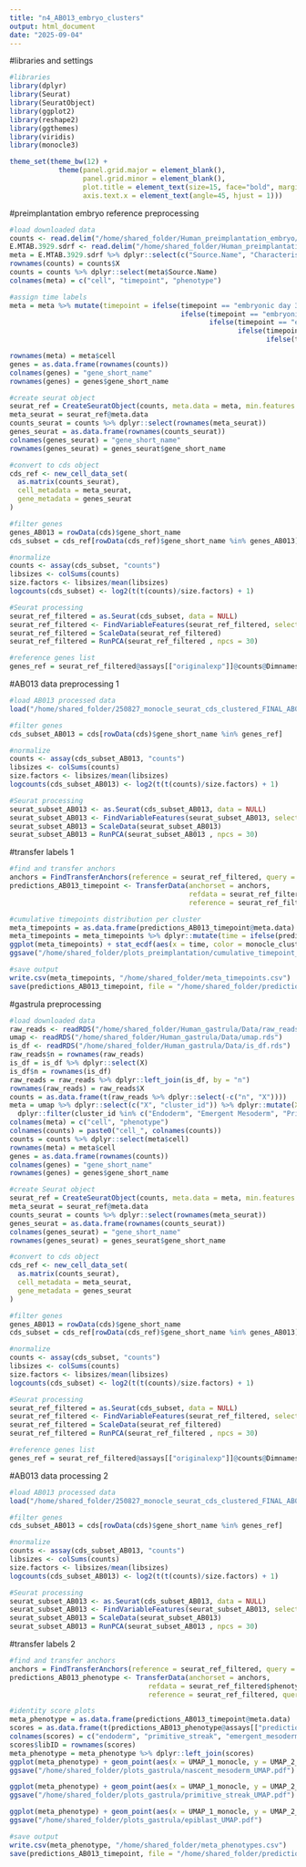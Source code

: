 ```yaml
---
title: "n4_AB013_embryo_clusters"
output: html_document
date: "2025-09-04"
---
```


#libraries and settings
```r
#libraries
library(dplyr)
library(Seurat)
library(SeuratObject)
library(ggplot2)
library(reshape2)
library(ggthemes)
library(viridis)
library(monocle3)

theme_set(theme_bw(12) + 
            theme(panel.grid.major = element_blank(), 
                  panel.grid.minor = element_blank(),
                  plot.title = element_text(size=15, face="bold", margin = margin(10,0,10,0)),
                  axis.text.x = element_text(angle=45, hjust = 1)))
```

#preimplantation embryo reference preprocessing
```r
#load downloaded data
counts <- read.delim("/home/shared_folder/Human_preimplantation_embryo/Data/counts.txt")
E.MTAB.3929.sdrf <- read.delim("/home/shared_folder/Human_preimplantation_embryo/Data/E-MTAB-3929.sdrf.txt")
meta = E.MTAB.3929.sdrf %>% dplyr::select(c("Source.Name", "Characteristics.developmental.stage.", "Characteristics.inferred.lineage."))
rownames(counts) = counts$X
counts = counts %>% dplyr::select(meta$Source.Name)
colnames(meta) = c("cell", "timepoint", "phenotype")

#assign time labels
meta = meta %>% mutate(timepoint = ifelse(timepoint == "embryonic day 3", "day 3",
                                          ifelse(timepoint == "embryonic day 4", "day 4",
                                                 ifelse(timepoint == "embryonic day 5", "day 5",
                                                        ifelse(timepoint == "embryonic day 6", "day 6",
                                                               ifelse(timepoint == "embryonic day 7", "day 7", ""))))))

rownames(meta) = meta$cell
genes = as.data.frame(rownames(counts))
colnames(genes) = "gene_short_name"
rownames(genes) = genes$gene_short_name

#create seurat object
seurat_ref = CreateSeuratObject(counts, meta.data = meta, min.features = 200)
meta_seurat = seurat_ref@meta.data
counts_seurat = counts %>% dplyr::select(rownames(meta_seurat))
genes_seurat = as.data.frame(rownames(counts_seurat))
colnames(genes_seurat) = "gene_short_name"
rownames(genes_seurat) = genes_seurat$gene_short_name

#convert to cds object
cds_ref <- new_cell_data_set(
  as.matrix(counts_seurat),
  cell_metadata = meta_seurat,
  gene_metadata = genes_seurat
)

#filter genes
genes_AB013 = rowData(cds)$gene_short_name
cds_subset = cds_ref[rowData(cds_ref)$gene_short_name %in% genes_AB013]

#normalize
counts <- assay(cds_subset, "counts")
libsizes <- colSums(counts)
size.factors <- libsizes/mean(libsizes)
logcounts(cds_subset) <- log2(t(t(counts)/size.factors) + 1)

#Seurat processing
seurat_ref_filtered = as.Seurat(cds_subset, data = NULL)
seurat_ref_filtered <- FindVariableFeatures(seurat_ref_filtered, selection.method = "vst", nfeatures = 8000)
seurat_ref_filtered = ScaleData(seurat_ref_filtered)
seurat_ref_filtered = RunPCA(seurat_ref_filtered , npcs = 30)

#reference genes list
genes_ref = seurat_ref_filtered@assays[["originalexp"]]@counts@Dimnames[[1]]

```

#AB013 data preprocessing 1
```r
#load AB013 processed data
load("/home/shared_folder/250827_monocle_seurat_cds_clustered_FINAL_AB013.RData")

#filter genes
cds_subset_AB013 = cds[rowData(cds)$gene_short_name %in% genes_ref]

#normalize
counts <- assay(cds_subset_AB013, "counts")
libsizes <- colSums(counts)
size.factors <- libsizes/mean(libsizes)
logcounts(cds_subset_AB013) <- log2(t(t(counts)/size.factors) + 1)

#Seurat processing
seurat_subset_AB013 <- as.Seurat(cds_subset_AB013, data = NULL)
seurat_subset_AB013 <- FindVariableFeatures(seurat_subset_AB013, selection.method = "vst", nfeatures = 8000)
seurat_subset_AB013 = ScaleData(seurat_subset_AB013)
seurat_subset_AB013 = RunPCA(seurat_subset_AB013 , npcs = 30)
```

#transfer labels 1
```r
#find and transfer anchors
anchors = FindTransferAnchors(reference = seurat_ref_filtered, query = seurat_subset_AB013, k.anchor = 15)
predictions_AB013_timepoint <- TransferData(anchorset = anchors, 
                                            refdata = seurat_ref_filtered$timepoint,
                                            reference = seurat_ref_filtered, query = seurat_subset_AB013)

#cumulative timepoints distribution per cluster
meta_timepoints = as.data.frame(predictions_AB013_timepoint@meta.data)
meta_timepoints = meta_timepoints %>% dplyr::mutate(time = ifelse(predicted.id == "day 4", 4, ifelse(predicted.id == "day 5", 5, ifelse(predicted.id == "day 6", 6, ifelse(predicted.id == "day 7", 7, 3)))))
ggplot(meta_timepoints) + stat_ecdf(aes(x = time, color = monocle_clusters), linewidth = 1) + scale_color_manual(values = c("#000000", "#E69F00",  "#009E73", "#ff6db6"))
ggsave("/home/shared_folder/plots_preimplantation/cumulative_timepoint_perCluster.pdf")

#save output
write.csv(meta_timepoints, "/home/shared_folder/meta_timepoints.csv")
save(predictions_AB013_timepoint, file = "/home/shared_folder/prediction_preimplantation.RData")

```

#gastrula preprocessing
```r
#load downloaded data
raw_reads <- readRDS("/home/shared_folder/Human_gastrula/Data/raw_reads.rds")
umap <- readRDS("/home/shared_folder/Human_gastrula/Data/umap.rds")
is_df <- readRDS("/home/shared_folder/Human_gastrula/Data/is_df.rds")
raw_reads$n = rownames(raw_reads)
is_df = is_df %>% dplyr::select(X)
is_df$n = rownames(is_df)
raw_reads = raw_reads %>% dplyr::left_join(is_df, by = "n")
rownames(raw_reads) = raw_reads$X
counts = as.data.frame(t(raw_reads %>% dplyr::select(-c("n", "X"))))
meta = umap %>% dplyr::select(c("X", "cluster_id")) %>% dplyr::mutate(X = paste0("cell_", X)) %>% 
  dplyr::filter(cluster_id %in% c("Endoderm", "Emergent Mesoderm", "Primitive Streak", "Epiblast", "Nascent Mesoderm", "Non-Neural Ectoderm"))
colnames(meta) = c("cell", "phenotype")
colnames(counts) = paste0("cell_", colnames(counts))
counts = counts %>% dplyr::select(meta$cell)
rownames(meta) = meta$cell
genes = as.data.frame(rownames(counts))
colnames(genes) = "gene_short_name"
rownames(genes) = genes$gene_short_name

#create Seurat object
seurat_ref = CreateSeuratObject(counts, meta.data = meta, min.features = 200)
meta_seurat = seurat_ref@meta.data
counts_seurat = counts %>% dplyr::select(rownames(meta_seurat))
genes_seurat = as.data.frame(rownames(counts_seurat))
colnames(genes_seurat) = "gene_short_name"
rownames(genes_seurat) = genes_seurat$gene_short_name

#convert to cds object
cds_ref <- new_cell_data_set(
  as.matrix(counts_seurat),
  cell_metadata = meta_seurat,
  gene_metadata = genes_seurat
)

#filter genes
genes_AB013 = rowData(cds)$gene_short_name
cds_subset = cds_ref[rowData(cds_ref)$gene_short_name %in% genes_AB013]

#normalize
counts <- assay(cds_subset, "counts")
libsizes <- colSums(counts)
size.factors <- libsizes/mean(libsizes)
logcounts(cds_subset) <- log2(t(t(counts)/size.factors) + 1)

#Seurat processing
seurat_ref_filtered = as.Seurat(cds_subset, data = NULL)
seurat_ref_filtered <- FindVariableFeatures(seurat_ref_filtered, selection.method = "vst", nfeatures = 8000)
seurat_ref_filtered = ScaleData(seurat_ref_filtered)
seurat_ref_filtered = RunPCA(seurat_ref_filtered , npcs = 30)

#reference genes list
genes_ref = seurat_ref_filtered@assays[["originalexp"]]@counts@Dimnames[[1]]
```

#AB013 data processing 2
```r
#load AB013 processed data
load("/home/shared_folder/250827_monocle_seurat_cds_clustered_FINAL_AB013.RData")

#filter genes
cds_subset_AB013 = cds[rowData(cds)$gene_short_name %in% genes_ref]

#normalize
counts <- assay(cds_subset_AB013, "counts")
libsizes <- colSums(counts)
size.factors <- libsizes/mean(libsizes)
logcounts(cds_subset_AB013) <- log2(t(t(counts)/size.factors) + 1)

#Seurat processing
seurat_subset_AB013 <- as.Seurat(cds_subset_AB013, data = NULL)
seurat_subset_AB013 <- FindVariableFeatures(seurat_subset_AB013, selection.method = "vst", nfeatures = 8000)
seurat_subset_AB013 = ScaleData(seurat_subset_AB013)
seurat_subset_AB013 = RunPCA(seurat_subset_AB013 , npcs = 30)
```

#transfer labels 2
```r
#find and transfer anchors
anchors = FindTransferAnchors(reference = seurat_ref_filtered, query = seurat_subset_AB013, k.anchor = 15)
predictions_AB013_phenotype <- TransferData(anchorset = anchors, 
                                  refdata = seurat_ref_filtered$phenotype,
                                  reference = seurat_ref_filtered, query = seurat_subset_AB013)

#identity score plots
meta_phenotype = as.data.frame(predictions_AB013_timepoint@meta.data)
scores = as.data.frame(t(predictions_AB013_phenotype@assays[["prediction.score.id"]]@data))
colnames(scores) = c("endoderm", "primitive_streak", "emergent_mesoderm", "epiblast", "nascent_mesoderm", "non_neural_ectoderm")
scores$libID = rownames(scores)
meta_phenotype = meta_phenotype %>% dplyr::left_join(scores)
ggplot(meta_phenotype) + geom_point(aes(x = UMAP_1_monocle, y = UMAP_2_monocle, color = nascent_mesoderm)) + scale_color_viridis(option = "cividis")
ggsave("/home/shared_folder/plots_gastrula/nascent_mesoderm_UMAP.pdf")

ggplot(meta_phenotype) + geom_point(aes(x = UMAP_1_monocle, y = UMAP_2_monocle, color = primitive_streak)) + scale_color_viridis(option = "cividis")
ggsave("/home/shared_folder/plots_gastrula/primitive_streak_UMAP.pdf")

ggplot(meta_phenotype) + geom_point(aes(x = UMAP_1_monocle, y = UMAP_2_monocle, color = epiblast)) + scale_color_viridis(option = "cividis")
ggsave("/home/shared_folder/plots_gastrula/epiblast_UMAP.pdf")

#save output
write.csv(meta_phenotype, "/home/shared_folder/meta_phenotypes.csv")
save(predictions_AB013_timepoint, file = "/home/shared_folder/prediction_gastrula.RData")
```

